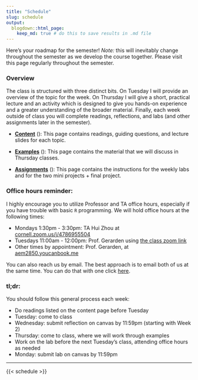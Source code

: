 ```yaml
---
title: "Schedule"
slug: schedule
output:
  blogdown::html_page:
    keep_md: true # do this to save results in .md file
---
```


Here’s your roadmap for the semester! *Note:* this will inevitably change throughout the semester as we develop the course together. Please visit this page regularly throughout the semester.

### Overview

The class is structured with three distinct bits. On Tuesday I will provide an overview of the topic for the week. On Thursday I will give a short, practical lecture and an activity which is designed to give you hands-on experience and a greater understanding of the broader material. Finally, each week outside of class you will complete readings, reflections, and labs (and other assignments later in the semester).

- [**Content**](/content/) (<i class="fas fa-book-reader"></i>): This page contains readings, guiding questions, and lecture slides for each topic.

- [**Examples**](/example/) (<i class="fas fa-laptop-code"></i>): This page contains the material that we will discuss in Thursday classes.

- [**Assignments**](/assignments/) (<i class="fas fa-pencil-ruler"></i>): This page contains the instructions for the weekly labs and for the two mini projects + final project.

### Office hours reminder:

I highly encourage you to utilize Professor and TA office hours, especially if you have trouble with basic `R` programming. We will hold office hours at the following times:

- Mondays  1:30pm - 3:30pm: TA Hui Zhou at [cornell.zoom.us/j/4786955504](https://cornell.zoom.us/j/4786955504?pwd=VitTc1hVSjJSVXovWGJlRG9VQm5TZz09)
- Tuesdays 11:00am - 12:00pm: Prof. Gerarden using [the class zoom link](https://cornell.zoom.us/j/98464434953?pwd=VDJuR0RhckttSTBJVVBqUXhDT3FxUT09)
- Other times by appointment: Prof. Gerarden, at [aem2850.youcanbook.me](https://aem2850.youcanbook.me)

You can also reach us by email. The best approach is to email both of us at the same time. You can do that with one click [here](mailto:gerarden@cornell.edu,hz423@cornell.edu).



<!-- :::note -->
### **tl;dr:**

You should follow this general process each week:

- Do readings listed on the content page before Tuesday
- Tuesday: come to class
- Wednesday: submit reflection on canvas by 11:59pm (starting with Week 2)
- Thursday: come to class, where we will work through examples
- Work on the lab before the next Tuesday's class, attending office hours as needed
- Monday: submit lab on canvas by 11:59pm
<!-- ::: -->

---

{{< schedule >}}

